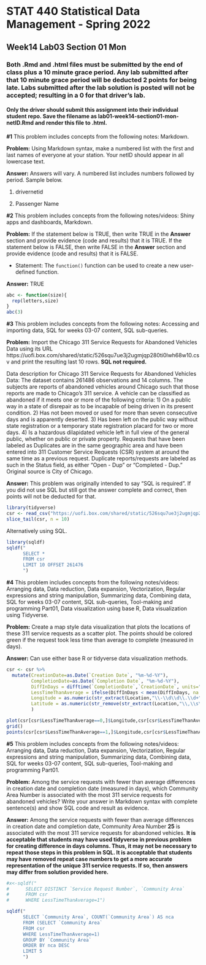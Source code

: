 # STAT 440 Statistical Data Management - Spring 2022
## Week14 Lab03 Section 01 Mon
### Both .Rmd and .html files must be submitted by the end of class plus a 10 minute grace period. Any lab submitted after that 10 minute grace period will be deducted 2 points for being late. Labs submitted after the lab solution is posted will not be accepted; resulting in a 0 for that driver's lab.
#### Only the driver should submit this assignment into their individual student repo. Save the filename as lab01-week14-section01-mon-netID.Rmd and render this file to .html. 


**#1** This problem includes concepts from the following notes: Markdown. 

**Problem:** Using Markdown syntax, make a numbered list with the first and last names of everyone at your station. Your netID should appear in all lowercase text.

**Answer:** Answers will vary. A numbered list includes numbers followed by period. Sample below.

1. drivernetid

2. Passenger Name

**#2** This problem includes concepts from the following notes/videos: Shiny apps and dashboards, Markdown. 

**Problem:** If the statement below is TRUE, then write TRUE in the **Answer** section and provide evidence (code and results) that it is TRUE. If the statement below is FALSE, then write FALSE in the **Answer** section and provide evidence (code and results) that it is FALSE.

- Statement: The `function()` function can be used to create a new user-defined function.

**Answer:** TRUE

```{r}
abc <- function(size){
  rep(letters,size)
}
abc(3)
```

**#3** This problem includes concepts from the following notes: Accessing and importing data, SQL for weeks 03-07 content, SQL sub-queries.

**Problem:** Import the Chicago 311 Service Requests for Abandoned Vehicles Data using its URL https://uofi.box.com/shared/static/526squ7ue3j2ugmjqp280ti0lwh68w10.csv and print the resulting last 10 rows. **SQL not required.**

Data description for Chicago 311 Service Requests for Abandoned Vehicles Data: The dataset contains 261486 observations and 14 columns. The subjects are reports of abandoned vehicles around Chicago such that those reports are made to Chicago's 311 service. A vehicle can be classified as abandoned if it meets one or more of the following criteria: 1) On a public way in a state of disrepair as to be incapable of being driven in its present condition. 2) Has not been moved or used for more than seven consecutive days and is apparently deserted. 3) Has been left on the public way without state registration or a temporary state registration placard for two or more days. 4) Is a hazardous dilapidated vehicle left in full view of the general public, whether on public or private property. Requests that have been labeled as Duplicates are in the same geographic area and have been entered into 311 Customer Service Requests (CSR) system at around the same time as a previous request. Duplicate reports/requests are labeled as such in the Status field, as either "Open - Dup" or "Completed - Dup." Original source is City of Chicago.

**Answer:** This problem was originally intended to say "SQL is required". If you did not use SQL but still got the answer complete and correct, then points will not be deducted for that.

```{r}
library(tidyverse)
csr <- read_csv("https://uofi.box.com/shared/static/526squ7ue3j2ugmjqp280ti0lwh68w10.csv")
slice_tail(csr, n = 10)
```

Alternatively using SQL.

```{r}
library(sqldf)
sqldf("
      SELECT *
      FROM csr
      LIMIT 10 OFFSET 261476
      ")
```

**#4** This problem includes concepts from the following notes/videos: Arranging data, Data reduction, Data expansion, Vectorization, Regular expressions and string manipulation, Summarizing data, Combining data, SQL for weeks 03-07 content, SQL sub-queries, Tool-making and programming Part01, Data visualization using base R, Data visualization using Tidyverse.

**Problem:** Create a map style data visualization that plots the locations of these 311 service requests as a scatter plot. The points should be colored green if the request took less time than average to complete (measured in days).

**Answer:** Can use either base R or tidyverse data visualization methods.

```{r}
csr <- csr %>%
  mutate(CreationDate=as.Date(`Creation Date`, "%m-%d-%Y"),
         CompletionDate=as.Date(`Completion Date`, "%m-%d-%Y"),
         DiffInDays = difftime(`CompletionDate`,`CreationDate`, units="days"),
         LessTimeThanAverage = ifelse(DiffInDays < mean(DiffInDays, na.rm = TRUE), 1, 0),
         Longitude = as.numeric(str_extract(Location,"\\-\\d\\d\\.\\d+")),
         Latitude = as.numeric(str_remove(str_extract(Location,"\\,\\s\\d\\d\\.\\d+"),"\\,\\s"))
         )

plot(csr[csr$LessTimeThanAverage==0,]$Longitude,csr[csr$LessTimeThanAverage==0,]$Latitude, pch=19, frame.plot = FALSE, main = "Map of Chicago 311 Service Requests", col=1, xlab="Longitude", ylab="Latitude", axes=FALSE)
grid()
points(csr[csr$LessTimeThanAverage==1,]$Longitude,csr[csr$LessTimeThanAverage==1,]$Latitude,col="green", pch=20, lwd=0.5)
```

**#5** This problem includes concepts from the following notes/videos: Arranging data, Data reduction, Data expansion, Vectorization, Regular expressions and string manipulation, Summarizing data, Combining data, SQL for weeks 03-07 content, SQL sub-queries, Tool-making and programming Part01.

**Problem:** Among the service requests with fewer than average differences in creation date and completion date (measured in days), which Community Area Number is associated with the most 311 service requests for abandoned vehicles? Write your answer in Markdown syntax with complete sentence(s) and show SQL code and result as evidence.

**Answer:** Among the service requests with fewer than average differences in creation date and completion date, Community Area Number **25** is associated with the most 311 service requests for abandoned vehicles. **It is acceptable that students may have used tidyverse in previous problem for creating difference in days columns. Thus, it may not be necessary to repeat those steps in this problem in SQL. It is acceptable that students may have removed repeat case numbers to get a more accurate representation of the unique 311 service requests. If so, then answers may differ from solution provided here.**

```{r}
#x<-sqldf("
#      SELECT DISTINCT `Service Request Number`, `Community Area`
#      FROM csr
#      WHERE LessTimeThanAverage=1")

sqldf("
      SELECT `Community Area`, COUNT(`Community Area`) AS nca
      FROM (SELECT `Community Area`
      FROM csr
      WHERE LessTimeThanAverage=1)
      GROUP BY `Community Area`
      ORDER BY nca DESC
      LIMIT 5
      ")
```

